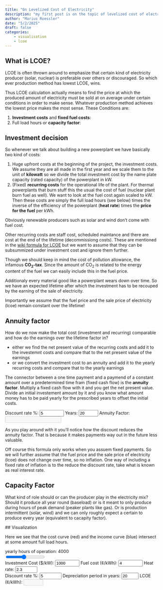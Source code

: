 ```yaml
---
title: "On Levelized Cost of Electricity"
description: "my first post is on the topic of levelized cost of electricity"
author: "Marius Roessler"
date: "5/2/2025"
draft: false
categories: 
    - visualisation
    - lcoe
---
```

## What is LCOE?
LCOE is often thrown around to emphasize that certain kind of electricity producer (solar, nuclear) is preferable over others or discouraged. So which ever production method has lowest LCOE, wins. 

Thus LCOE calculation actually means to find the price at which the produced amount of electricity must be sold at on average under certain conditions in order to make sense. Whatever production method achieves the lowest price makes the most sense. These Conditions are:

1. **Investment costs** and **fixed fuel costs**:
2. Full load hours or **capacity factor**:

## Investment decision

So whenever we talk about building a new powerplant we have basically two kind of costs: 

1. Huge upfront costs at the beginning of the project, the investment costs. We assume they are all made in the first year and we scale them to the unit of **kilowatt** so we divide the total investment cost by the name plate capacity (rated capacity) of the powerplant in kW.
2. (Fixed) **recurring costs** for the operational life of the plant. For thermal powerplants that burn stuff this the usual the cost of fuel (nuclear plant burn fuel as well). We want to look at the fuel cost again scaled to kW. Then these costs are simply the full load hours (see below) times the inverse of the efficiency of the powerplant (**heat rate**) times the **price for the fuel** per kWh. 

Obviously renewable producers such as solar and wind don't come with fuel cost.

Other recurring costs are staff cost, scheduled maintance and there are cost at the end of the lifetime (decommissiong costs). These are mentioned in the [wiki formula for LCOE](https://en.wikipedia.org/wiki/Levelized_cost_of_electricity#Definition) but we want to assume that they can be subsummized under investment cost and ignore them further.

Though we should keep in mind the cost of pollution allowance, the infamous **CO~2~-tax**. Since the amount of CO~2~ is related to the energy content of the fuel we can easily include this in the fuel price.

Additionaly every material good like a powerplant wears down over time. So we have an expected lifetime after which the investment has to be recouped by the earning of the sale of electricity.

Importantly we assume that the fuel price and the sale price of electricity (lcoe) remain constant over the lifetime!

## Annuity factor

How do we now make the total cost (investment and recurring) comparable and how do the earnings over the lifetime factor in?

- either we find the net present value of the recurring costs and add it to the investemnt costs and compare that to the net present value of the earnings
- or we convert the investment cost to an annuity and add it to the yearly recurring costs and compare that to the yearly earnings

The connector between a one time payment and a paymend of a constant amount over a predetermined time fram (fixed cash flow) is the **annuity factor**. Multiply a fixed cash flow with it and you get the net present value. Divide an initial investement amount by it and you know what amount money has to be paid yearly for the prescribed years to offset the initial costs.

```{=html}
    <div>
        <div>
            <span>Discount rate %: <input type="number" id="numDiscountGeneral" min="0" max="100" step="0.5" value="5">
            </span>
            <span>Years: <input type="number" id="numDeprYearsGeneral" min="1" max="100" step="1" value="20">
            </span>
            <span>Annuity Factor: <input type="number" id="numAnnuityFactor" max="10" readonly                disabled>
            </span>
        </div>
    </div>
    <script src="func.js"></script>
    <script src="annuity.js"></script>
```
As you play around with it you'll notice how the discount reduces the annuity factor. That is because it makes payments way out in the future less valuable.

Off course this formula only works when you assuem fixed payments. So we will further assume that the fuel price and the sale price of electricity (lcoe) does not change over time, so no inflation. One way of including a fixed rate of inflation is to the reduce the discount rate, take what is known as real interest rate.

## Capacity Factor

 What kind of role should or can the producer play in the electricity mix? Should it produce all year round (baseload) or is it meant to only produce during hours of peak demand (peaker plants like gas). Or is production intermittent (solar, wind) and we can only roughly expect a certain to produce every year (equivalent to cacapity factor).

 ## Visualization

Here we see that the cost curve (red) and the income curve (blue) intersect at some amount full load hours. 

```{=html}
    <div id="graph"></div>

    <div>
        <div>
            <span>yearly hours of operation: <span id="valueHours">4000</span></span>
        </div>
        <input type="range" id="sliderHours" min="0" max="8760" step="1" value="4000">
    </div>

    <div>
        <div>
            <span>Investment Cost ($/kW): <input type="number" id="numbInvest" min="0" max="10000" step="10"
                    value="1000"></span>
            <span>Fuel cost (&cent;/kWh): <input type="number" id="numbFuel" min="0" max="100" step="0.1"
                    value="4"></span>
            <span>Heat rate: <input type="number" id="numbHeatrate" min="1" max="20" step="0.1" value="2.3"></span>
        </div>
    </div>

    <div>
        <div>
            <span>Discount rate %: <input type="number" id="numbDiscount" min="0" max="50" step="0.5" value="5"></span>
            <span>Depreciation period in years: <input type="number" id="numbDeprYear" min="1" max="50" step="1"
                    value="20"></span>
            <span>LCOE (&cent;/kWh): <input type="number" id="numbLCOE" value="" min="0" max="100" readonly
                    disabled></span>
        </div>
    </div>
    <script src="https://cdn.plot.ly/plotly-latest.min.js"></script>
    <script src="func.js"></script>
    <script src="graph.js"></script>
    
   
```